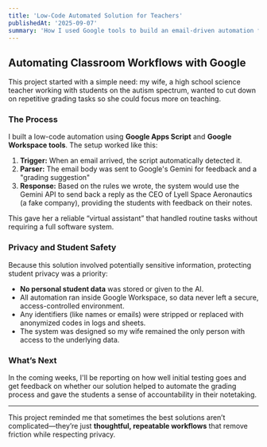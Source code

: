 ```yaml
---
title: 'Low-Code Automated Solution for Teachers'
publishedAt: '2025-09-07'
summary: 'How I used Google tools to build an email-driven automation for my wife’s classroom while keeping student data safe.'
---
```


## Automating Classroom Workflows with Google

This project started with a simple need: my wife, a high school science teacher working with students on the autism spectrum, wanted to cut down on repetitive grading tasks so she could focus more on teaching.  

### The Process
I built a low-code automation using **Google Apps Script** and **Google Workspace tools**. The setup worked like this:  

1. **Trigger:** When an email arrived, the script automatically detected it.  
2. **Parser:** The email body was sent to Google's Gemini for feedback and a "grading suggestion"  
3. **Response:** Based on the rules we wrote, the system would use the Gemini API to send back a reply as the CEO of Lyell Space Aeronautics (a fake company), providing the students with feedback on their notes.

This gave her a reliable “virtual assistant” that handled routine tasks without requiring a full software system.  

### Privacy and Student Safety
Because this solution involved potentially sensitive information, protecting student privacy was a priority:  
- **No personal student data** was stored or given to the AI.  
- All automation ran inside Google Workspace, so data never left a secure, access-controlled environment.  
- Any identifiers (like names or emails) were stripped or replaced with anonymized codes in logs and sheets.  
- The system was designed so my wife remained the only person with access to the underlying data.  

### What’s Next
In the coming weeks, I'll be reporting on how well initial testing goes and get feedback on whether our solution helped to automate the grading process and gave the students a sense of accountability in their notetaking.

---

This project reminded me that sometimes the best solutions aren’t complicated—they’re just **thoughtful, repeatable workflows** that remove friction while respecting privacy.
